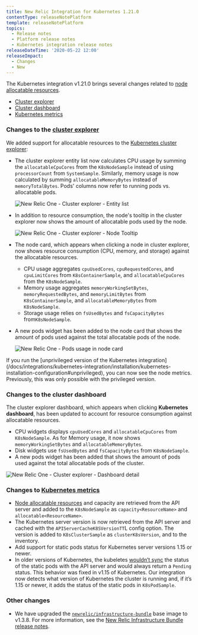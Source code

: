 ```yaml
---
title: New Relic Integration for Kubernetes 1.21.0
contentType: releaseNotePlatform
template: releaseNotePlatform
topics:
  - Release notes
  - Platform release notes
  - Kubernetes integration release notes
releaseDateTime: '2020-05-22 12:00'
releaseImpact:
  - Changes
  - New
---
```


The Kubernetes integration v1.21.0 brings several changes related to [node allocatable resources](https://kubernetes.io/docs/tasks/administer-cluster/reserve-compute-resources/#node-allocatable).

* [Cluster explorer](#clusterexplorer)
* [Cluster dashboard](#clusterdashboard)
* [Kubernetes metrics](#k8smetrics)

### Changes to the [cluster explorer](/docs/integrations/kubernetes-integration/understand-use-data/kubernetes-cluster-explorer)

We added support for allocatable resources to the [Kubernetes cluster explorer](/docs/integrations/kubernetes-integration/cluster-explorer/kubernetes-cluster-explorer):

* The cluster explorer entity list now calculates CPU usage by summing the `allocatableCpuCores` from the `K8sNodeSample` instead of using `processorCount` from `SystemSample`. Similarly, memory usage is now calculated by summing `allocatableMemoryBytes` instead of `memoryTotalBytes`. Pods' columns now refer to running pods vs. allocatable pods.

  ![New Relic One - Cluster explorer - Entity list](./images/nr1-cluster-explorer-entity-list.png "New Relic One - Cluster explorer - Entity list")
* In addition to resource consumption, the node's tooltip in the cluster explorer now shows the amount of allocatable pods used by the node.

  ![New Relic One - Cluster explorer - Node Tooltip](./images/nr1-cluster-explorer-node-tooltip.png "New Relic One - Cluster explorer - Node Tooltip")
* The node card, which appears when clicking a node in cluster explorer, now shows resource consumption (CPU, memory, and storage) against the allocatable resources.
  * CPU usage aggregates `cpuUsedCores`, `cpuRequestedCores`, and `cpuLimitCores` from `K8sContainerSample`, and `allocatableCpuCores` from the `K8sNodeSample`.
  * Memory usage aggregates `memoryWorkingSetBytes`, `memoryRequestedBytes`, and `memoryLimitBytes` from `K8sContainerSample`, and `allocatableMemoryBytes` from `K8sNodeSample`.
  * Storage usage relies on `fsUsedBytes` and `fsCapacityBytes` from`K8sNodeSample`.
* A new pods widget has been added to the node card that shows the amount of pods used against the total allocatable pods of the node.

  ![New Relic One - Pods usage in node card](./images/node-card-pods-widget_0.png "New Relic One - Pods usage in node card")

<Callout variant="important">
  If you run the [unprivileged version of the Kubernetes integration](/docs/integrations/kubernetes-integration/installation/kubernetes-installation-configuration#unprivileged), you can now see the node metrics. Previously, this was only possible with the privileged version.
</Callout>

### Changes to the cluster dashboard

The cluster explorer dashboard, which appears when clicking **Kubernetes dashboard**, has been updated to account for resource consumption against allocatable resources.

* CPU widgets displays `cpuUsedCores` and `allocatableCpuCores` from `K8sNodeSample`. As for Memory usage, it now shows `memoryWorkingSetBytes` and `allocatableMemoryBytes`.
* Disk widgets use `fsUsedBytes` and `fsCapacityBytes` from `K8sNodeSample`.
* A new pods widget has been added that shows the amount of pods used against the total allocatable pods of the cluster.

![New Relic One - Cluster explorer - Dashboard detail](./images/k8s-cluster-dashboard-details.png "New Relic One - Cluster explorer - Dashboard detail")

### Changes to [Kubernetes metrics](/docs/integrations/kubernetes-integration/understand-use-data/understand-use-data)

* [Node allocatable resources](https://kubernetes.io/docs/tasks/administer-cluster/reserve-compute-resources/#node-allocatable) and capacity are retrieved from the API server and added to the `K8sNodeSample` as `capacity<ResourceName>` and `allocatable<ResourceName>`.
* The Kubernetes server version is now retrieved from the API server and cached with the `APIServerCacheK8SVersionTT`L config option. The version is added to `K8sClusterSample` as `clusterK8sVersion`, and to the inventory.
* Add support for static pods status for Kubernetes server versions 1.15 or newer.
* In older versions of Kubernetes, the kubeletes [wouldn’t sync](https://github.com/kubernetes/kubernetes/pull/77661) the status of the static pods with the API server and would always return a `Pending` status. This behavior was fixed in v1.15 of Kubernetes. Our integration now detects what version of Kubernetes the cluster is running and, if it’s 1.15 or newer, it adds the status of the static pods in `K8sPodSample`.

### Other changes

* We have upgraded the [`newrelic/infrastructure-bundle`](https://github.com/newrelic/infrastructure-bundle) base image to v1.3.8. For more information, see the [New Relic Infrastructure Bundle release notes](https://github.com/newrelic/infrastructure-bundle/releases/tag/1.3.8).
